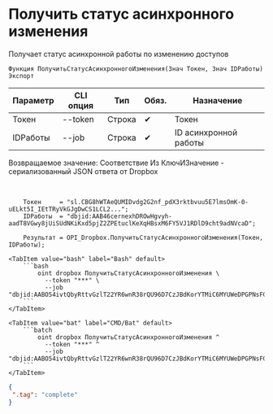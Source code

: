 ﻿---
sidebar_position: 5
---


# Получить статус асинхронного изменения
 Получает статус асинхронной работы по изменению доступов



`Функция ПолучитьСтатусАсинхронногоИзменения(Знач Токен, Знач IDРаботы) Экспорт`

  | Параметр | CLI опция | Тип | Обяз. | Назначение |
  |-|-|-|-|-|
  | Токен | --token | Строка | &#x2714; | Токен |
  | IDРаботы | --job | Строка | &#x2714; | ID асинхронной работы |

  
  Возвращаемое значение:   Соответствие Из КлючИЗначение - сериализованный JSON ответа от Dropbox

<br/>




```bsl title="Пример использования для 1С:Предприятие/OneScript"
    Токен     = "sl.CBG8hWTAeQUMIDvdg2G2nf_pdX3rktbvuu5E7lmsOmK-0-uELkt5I_IEtTRyVkGJgDwCS1LCL2...";
    IDРаботы  = "dbjid:AAB46cernexhDROwHgvyh-aadT8VGwy8jUiSUdNKiKxd5pjZ2ZPEtuclKeXqHBsxM6FY5VJ1RDlD9cht9adNVcaD";

    Результат = OPI_Dropbox.ПолучитьСтатусАсинхронногоИзменения(Токен, IDРаботы);
```
    

 <Tabs>
  
    <TabItem value="bash" label="Bash" default>
        ```bash
            oint dropbox ПолучитьСтатусАсинхронногоИзменения \
              --token "***" \
              --job "dbjid:AABO54ivtQbyRttvGzlT22YR6wnR38rQU96D7CzJBdKorYTMiC6MYUWeDPGPNsFGEaQVv9Re2ql3IHfVxm2uxUa1"
        ```
    </TabItem>
  
    <TabItem value="bat" label="CMD/Bat" default>
        ```batch
            oint dropbox ПолучитьСтатусАсинхронногоИзменения ^
              --token "***" ^
              --job "dbjid:AABO54ivtQbyRttvGzlT22YR6wnR38rQU96D7CzJBdKorYTMiC6MYUWeDPGPNsFGEaQVv9Re2ql3IHfVxm2uxUa1"
        ```
    </TabItem>
</Tabs>


```json title="Результат"
{
 ".tag": "complete"
}
```
